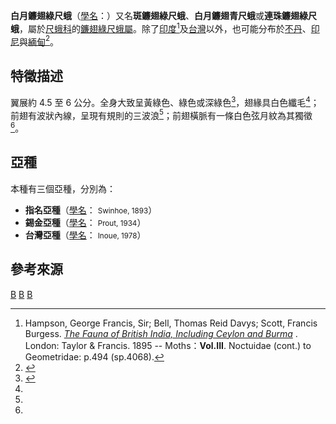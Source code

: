 {{Speciesbox
| genus = Tanaorhinus
| species = kina
| image = Tanaorhinus kina flavinfra2.jpg
| image_caption = 
| authority = Swinhoe, 1893
| synonyms = 
}}

'''白月鐮翅綠尺蛾'''（[[學名|學名]]：''{{lang|la|Tanaorhinus kina}}''）又名'''斑鐮翅綠尺蛾'''、'''白月鐮翅青尺蛾'''或'''連珠鐮翅綠尺蛾'''，屬於[[尺蛾科|尺蛾科]]的[[鐮翅綠尺蛾屬|鐮翅綠尺蛾屬]]。除了[[印度|印度]]<ref name = "Sir">Hampson, George Francis, Sir; Bell, Thomas Reid Davys; Scott, Francis Burgess. ''[http://www.biodiversitylibrary.org/item/120138#page/530/mode/1up The Fauna of British India, Including Ceylon and Burma] {{Wayback|url=http://www.biodiversitylibrary.org/item/120138#page/530/mode/1up |date=20140811085419 }}''. London: Taylor & Francis. 1895 -- Moths：'''Vol.III'''. Noctuidae (cont.) to Geometridae: p.494 (sp.4068).</ref>及[[台灣|台灣]]以外，也可能分布於[[不丹|不丹]]、[[印尼|印尼]]與[[緬甸|緬甸]]<ref name = "Wang">{{cite book | author = 王效岳 | title = 臺灣尺蛾科圖鑑（1） | publisher = [[臺灣省立博物館|臺灣省立博物館]] | year = 1997 | page = p.59 | isbn = 957-9497-67-2 }}</ref>。

== 特徵描述 ==
翼展約 4.5 至 6 公分。全身大致呈黃綠色、綠色或深綠色<ref name = gaga>{{cite web | url = http://gaga.biodiv.tw/new23/9408/062.htm | title = 白月鐮翅綠尺蛾 | author = 嘎嘎昆蟲網 | accessdate = 2010-08-10 | archive-date = 2020-02-01 | archive-url = https://web.archive.org/web/20200201212922/http://gaga.biodiv.tw/new23/9408/062.htm | dead-url = no }}</ref>，翅緣具白色纖毛<ref name = "Sir"/>；前翅有波狀內線，呈現有規則的三波浪<ref name = "Wang"/>；前翅橫脈有一條白色弦月紋為其獨徵<ref name = gaga/>。

== 亞種 ==
本種有三個亞種，分別為：
* '''指名亞種'''（[[學名|學名]]：{{lang|la|''Tanaorhinus kina kina''}} <small>Swinhoe, 1893</small>）
* '''錫金亞種'''（[[學名|學名]]：{{lang|la|''Tanaorhinus kina embrithes''}} <small>Prout, 1934</small>）
* '''台灣亞種'''（[[學名|學名]]：{{lang|la|''Tanaorhinus kina flavinfra''}} <small>Inoue, 1978</small>）

== 參考來源 ==
{{Reflist}}

{{taxonbar}}

[[Category:1893年描述的昆虫|B]]
[[Category:台灣昆蟲|B]]
[[Category:鐮翅綠尺蛾屬|B]]